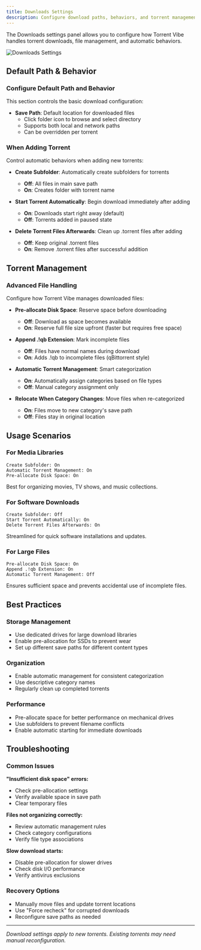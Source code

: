 ```yaml
---
title: Downloads Settings
description: Configure download paths, behaviors, and torrent management
---
```


The Downloads settings panel allows you to configure how Torrent Vibe handles torrent downloads, file management, and automatic behaviors.

![Downloads Settings](/screenshots/TorrentVibeScreenshot_DownloadsSettings.png)

## Default Path & Behavior

### Configure Default Path and Behavior
This section controls the basic download configuration:

- **Save Path**: Default location for downloaded files
  - Click folder icon to browse and select directory
  - Supports both local and network paths
  - Can be overridden per torrent

### When Adding Torrent
Control automatic behaviors when adding new torrents:

- **Create Subfolder**: Automatically create subfolders for torrents
  - **Off**: All files in main save path
  - **On**: Creates folder with torrent name

- **Start Torrent Automatically**: Begin download immediately after adding
  - **On**: Downloads start right away (default)
  - **Off**: Torrents added in paused state

- **Delete Torrent Files Afterwards**: Clean up .torrent files after adding
  - **Off**: Keep original .torrent files
  - **On**: Remove .torrent files after successful addition

## Torrent Management

### Advanced File Handling
Configure how Torrent Vibe manages downloaded files:

- **Pre-allocate Disk Space**: Reserve space before downloading
  - **Off**: Download as space becomes available
  - **On**: Reserve full file size upfront (faster but requires free space)

- **Append .!qb Extension**: Mark incomplete files
  - **Off**: Files have normal names during download
  - **On**: Adds .!qb to incomplete files (qBittorrent style)

- **Automatic Torrent Management**: Smart categorization
  - **On**: Automatically assign categories based on file types
  - **Off**: Manual category assignment only

- **Relocate When Category Changes**: Move files when re-categorized
  - **On**: Files move to new category's save path
  - **Off**: Files stay in original location

## Usage Scenarios

### For Media Libraries
```
Create Subfolder: On
Automatic Torrent Management: On
Pre-allocate Disk Space: On
```
Best for organizing movies, TV shows, and music collections.

### For Software Downloads
```
Create Subfolder: Off
Start Torrent Automatically: On
Delete Torrent Files Afterwards: On
```
Streamlined for quick software installations and updates.

### For Large Files
```
Pre-allocate Disk Space: On
Append .!qb Extension: On
Automatic Torrent Management: Off
```
Ensures sufficient space and prevents accidental use of incomplete files.

## Best Practices

### Storage Management
- Use dedicated drives for large download libraries
- Enable pre-allocation for SSDs to prevent wear
- Set up different save paths for different content types

### Organization
- Enable automatic management for consistent categorization
- Use descriptive category names
- Regularly clean up completed torrents

### Performance
- Pre-allocate space for better performance on mechanical drives
- Use subfolders to prevent filename conflicts
- Enable automatic starting for immediate downloads

## Troubleshooting

### Common Issues

**"Insufficient disk space" errors:**
- Check pre-allocation settings
- Verify available space in save path
- Clear temporary files

**Files not organizing correctly:**
- Review automatic management rules
- Check category configurations
- Verify file type associations

**Slow download starts:**
- Disable pre-allocation for slower drives
- Check disk I/O performance
- Verify antivirus exclusions

### Recovery Options
- Manually move files and update torrent locations
- Use "Force recheck" for corrupted downloads
- Reconfigure save paths as needed

---

*Download settings apply to new torrents. Existing torrents may need manual reconfiguration.*